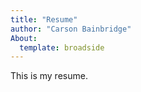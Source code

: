```yaml
---
title: "Resume"
author: "Carson Bainbridge"
About:
  template: broadside
---
```


This is my resume.
